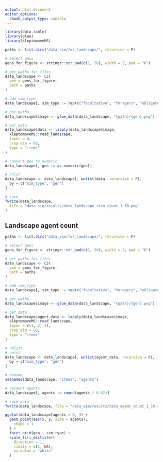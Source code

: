 ```yaml
---
output: html_document
editor_options: 
  chunk_output_type: console
---
```

```r
library(data.table)
library(glue)
library(kleptomoveMS)
```

```r
paths <- list.dirs("data_sim/for_landscape/", recursive = F)

# select gens
gens_for_figure <- stringr::str_pad(c(1, 50), width = 5, pad = "0")

# get paths for files
data_landscape <- CJ(
  gen = gens_for_figure,
  path = paths
)

# add sim_type
data_landscape[, sim_type := rep(c("facultative", "foragers", "obligate"), 2)]

# get paths
data_landscape$image <- glue_data(data_landscape, "{path}/{gen}.png")

# get data
data_landscape$data <- lapply(data_landscape$image,
  kleptomoveMS::read_landscape,
  layer = 4,
  crop_dim = 60,
  type = "items"
)

# convert gen to numeric
data_landscape[, gen := as.numeric(gen)]

# unlst
data_landscape <- data_landscape[, unlist(data, recursive = F),
  by = c("sim_type", "gen")
]

# save
fwrite(data_landscape,
  file = "data_sim/results/data_landscape_item_count_1_50.png"
)
```

## Landscape agent count

```r
paths <- list.dirs("data_sim/for_landscape/", recursive = F)

# select gens
gens_for_figure <- stringr::str_pad(c(1, 50), width = 5, pad = "0")

# get paths for files
data_landscape <- CJ(
  gen = gens_for_figure,
  path = paths
)

# add sim_type
data_landscape[, sim_type := rep(c("facultative", "foragers", "obligate"), 2)]

# get paths
data_landscape$image <- glue_data(data_landscape, "{path}/{gen}.png")

# get data
data_landscape$agent_data <- lapply(data_landscape$image,
  kleptomoveMS::read_landscape,
  layer = c(1, 2, 3),
  crop_dim = 60,
  type = "items"
)

# unlist
# unlst
data_landscape <- data_landscape[, unlist(agent_data, recursive = F),
  by = c("sim_type", "gen")
]

# rename
setnames(data_landscape, "items", "agents")

# recount agents
data_landscape[, agents := round(agents / 0.02)]

# save data
fwrite(data_landscape, file = "data_sim/results/data_agent_count_1_50.csv")
```

```r
ggplot(data_landscape[agents > 0, ]) +
  geom_point(aes(x, y, size = agents),
    shape = 1
  ) +
  facet_grid(gen ~ sim_type) +
  scale_fill_distiller(
    direction = 1,
    limits = c(1, NA),
    na.value = "white"
  )
```

